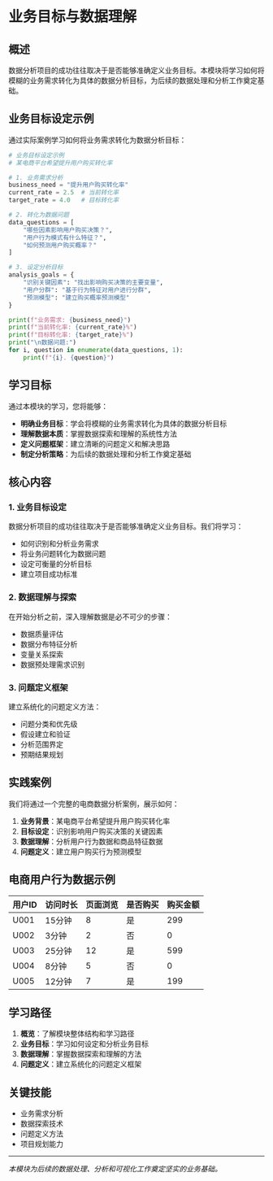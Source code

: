 # 业务目标与数据理解

## 概述

数据分析项目的成功往往取决于是否能够准确定义业务目标。本模块将学习如何将模糊的业务需求转化为具体的数据分析目标，为后续的数据处理和分析工作奠定基础。

## 业务目标设定示例

通过实际案例学习如何将业务需求转化为数据分析目标：

```python
# 业务目标设定示例
# 某电商平台希望提升用户购买转化率

# 1. 业务需求分析
business_need = "提升用户购买转化率"
current_rate = 2.5  # 当前转化率
target_rate = 4.0   # 目标转化率

# 2. 转化为数据问题
data_questions = [
    "哪些因素影响用户购买决策？",
    "用户行为模式有什么特征？",
    "如何预测用户购买概率？"
]

# 3. 设定分析目标
analysis_goals = {
    "识别关键因素": "找出影响购买决策的主要变量",
    "用户分群": "基于行为特征对用户进行分群",
    "预测模型": "建立购买概率预测模型"
}

print(f"业务需求: {business_need}")
print(f"当前转化率: {current_rate}%")
print(f"目标转化率: {target_rate}%")
print("\n数据问题:")
for i, question in enumerate(data_questions, 1):
    print(f"{i}. {question}")
```

## 学习目标

通过本模块的学习，您将能够：

- **明确业务目标**：学会将模糊的业务需求转化为具体的数据分析目标
- **理解数据本质**：掌握数据探索和理解的系统性方法
- **定义问题框架**：建立清晰的问题定义和解决思路
- **制定分析策略**：为后续的数据处理和分析工作奠定基础

## 核心内容

### 1. 业务目标设定

数据分析项目的成功往往取决于是否能够准确定义业务目标。我们将学习：

- 如何识别和分析业务需求
- 将业务问题转化为数据问题
- 设定可衡量的分析目标
- 建立项目成功标准

### 2. 数据理解与探索

在开始分析之前，深入理解数据是必不可少的步骤：

- 数据质量评估
- 数据分布特征分析
- 变量关系探索
- 数据预处理需求识别

### 3. 问题定义框架

建立系统化的问题定义方法：

- 问题分类和优先级
- 假设建立和验证
- 分析范围界定
- 预期结果规划

## 实践案例

我们将通过一个完整的电商数据分析案例，展示如何：

1. **业务背景**：某电商平台希望提升用户购买转化率
2. **目标设定**：识别影响用户购买决策的关键因素
3. **数据理解**：分析用户行为数据和商品特征数据
4. **问题定义**：建立用户购买行为预测模型

## 电商用户行为数据示例

| 用户ID | 访问时长 | 页面浏览 | 是否购买 | 购买金额 |
|--------|----------|----------|----------|----------|
| U001   | 15分钟   | 8        | 是       | 299      |
| U002   | 3分钟    | 2        | 否       | 0        |
| U003   | 25分钟   | 12       | 是       | 599      |
| U004   | 8分钟    | 5        | 否       | 0        |
| U005   | 12分钟   | 7        | 是       | 199      |

## 学习路径

1. **概览**：了解模块整体结构和学习路径
2. **业务目标**：学习如何设定和分析业务目标
3. **数据理解**：掌握数据探索和理解的方法
4. **问题定义**：建立系统化的问题定义框架

## 关键技能

- 业务需求分析
- 数据探索技术
- 问题定义方法
- 项目规划能力

---

*本模块为后续的数据处理、分析和可视化工作奠定坚实的业务基础。*